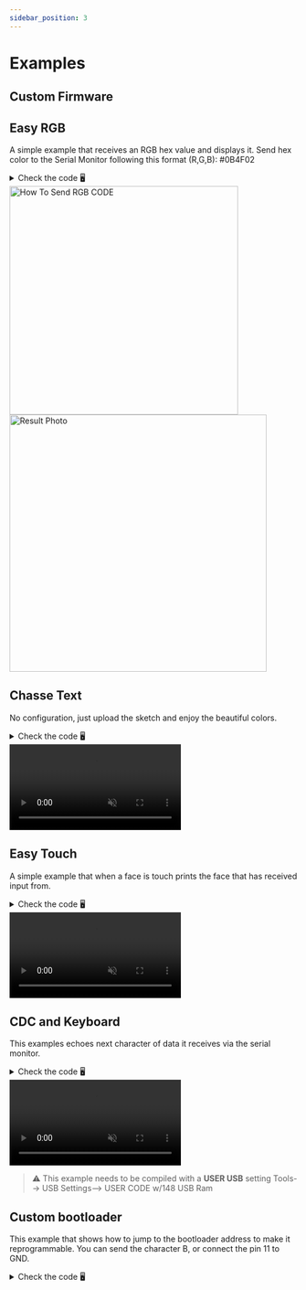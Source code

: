 ```yaml
---
sidebar_position: 3
---
```


# Examples


## Custom Firmware

## Easy RGB
A simple example that receives an RGB hex value and displays it.
Send hex color to the Serial Monitor following this format (R,G,B): #0B4F02

<details>
  <summary>Check the code 🖥</summary>


  ```cpp title="EasyRGB/EasyRGB.ino"
  /*
    Easy RGB

    A simple example that receives an RGB hex value and displays it
    Send hex color following this format (R,G,B): #0B4F02
    created 2022
    by Noteolvides for use with CH55xduino

    This example code is in the public domain.
  */

  #include <WS2812.h>
  #include <stdio.h>

  #define NUM_LEDS 6
  #define COLOR_PER_LEDS 3
  #define NUM_BYTES (NUM_LEDS * COLOR_PER_LEDS)

  __xdata uint8_t ledData[NUM_BYTES];
  __xdata char buffer[8];
  uint8_t bufferPtr = 0;

  void setAll(uint8_t r, uint8_t g, uint8_t b) {
    uint8_t i;
    for (i = 0; i < NUM_LEDS; i++) {
      set_pixel_for_GRB_LED(ledData, i, r, g, b);
    }
    neopixel_show_P3_4(ledData, NUM_BYTES);
  }

  uint8_t hex2int(char hex[3]) {
    uint8_t val = 0;
    while (*hex) {
      // get current character then increment
      char byte = *hex++;
      // transform hex character to the 4bit equivalent number, using the ascii table indexes
      if (byte >= '0' && byte <= '9')
        byte = byte - '0';
      else if (byte >= 'a' && byte <= 'f')
        byte = byte - 'a' + 10;
      else if (byte >= 'A' && byte <= 'F')
        byte = byte - 'A' + 10;
      // shift 4 to make space for new digit, and add the 4 bits of the new digit
      val = (val << 4) | (byte & 0xF);
    }
    return val;
  }

  void setup() {
    pinMode(34, OUTPUT);  // LEDS PIN
  }

  void sendColors() {
    char auxString[3];
    uint8_t r, g, b;
    auxString[0] = buffer[1];
    auxString[1] = buffer[2];
    auxString[2] = '\0';
    r = hex2int(auxString);
    auxString[0] = buffer[3];
    auxString[1] = buffer[4];
    auxString[2] = '\0';
    g = hex2int(auxString);
    auxString[0] = buffer[5];
    auxString[1] = buffer[6];
    auxString[2] = '\0';
    b = hex2int(auxString);
    setAll(r, g, b);
    USBSerial_println_s("Done! Just a remainter send hex color following this format : #0B4F02");
    USBSerial_flush();
  }

  void loop() {
    while (USBSerial_available()) {
      char serialChar = USBSerial_read();
      buffer[bufferPtr] = serialChar;
      bufferPtr++;
      if (bufferPtr == 7) {
        buffer[bufferPtr] = '\0';
        bufferPtr = 0;
        sendColors();
      }
      if ((serialChar == '\n') || (serialChar == '\r')) {
        buffer[bufferPtr] = '\0';
        bufferPtr = 0;
        break;
      }
    }
  }


  ```


</details>

<div className="container">
  <div className="row" style={{alignItems: "center"}}>
    <img
      height="400"
      style={{objectFit: 'contain'}}
      className="col col--6"
      src={require('./assets/EasyRGB.png').default}
      alt="How To Send RGB CODE"
    />
    <img
      height="450"
      style={{objectFit: 'contain'}}
      className="col col--6"
      src={require('./assets/EasyRGBPhoto.jpg').default}
      alt="Result Photo"
    />
  </div>
</div>

## Chasse Text
No configuration, just upload the sketch and enjoy the beautiful colors.
<details>
  <summary>Check the code 🖥</summary>


  ```cpp title="ChasseTest/ChasseTest.ino"
  /*
  Easy RGB

  A simple example that no  needs configuration,
  just upload the sketch and enjoy the beautiful colors.
  by Noteolvides for use with CH55xduino

  This example code is in the public domain.
  */

  #include <WS2812.h>

  #define NUM_LEDS 6
  #define COLOR_PER_LEDS 3
  #define NUM_BYTES (NUM_LEDS*COLOR_PER_LEDS)

  __xdata uint8_t ledData[NUM_BYTES];

  void setup() {
    pinMode(34, OUTPUT); //Possible to use other pins.
  }

  void loop() {

    for (uint8_t i = 0; i < NUM_LEDS; i++) {
      set_pixel_for_GRB_LED(ledData, i, 50, 0, 0); //Choose the color order depending on the LED you use.
      neopixel_show_P3_4(ledData, NUM_BYTES); //Possible to use other pins.
      delay(200);
    }
    for (uint8_t i = 0; i < NUM_LEDS; i++) {
      set_pixel_for_GRB_LED(ledData, i, 0, 50, 0);
      neopixel_show_P3_4(ledData, NUM_BYTES);
      delay(200);
    }
    for (uint8_t i = 0; i < NUM_LEDS; i++) {
      set_pixel_for_GRB_LED(ledData, i, 0, 0, 50);
      neopixel_show_P3_4(ledData, NUM_BYTES);
      delay(200);
    }

  }

  ```


</details>


<div style={{display: "flex", justifyContent: "center"}}>
  <video autoPlay muted loop src={require('./assets/ChaseTest.mp4').default}/>
</div>

## Easy Touch

A simple example that when a face is touch prints the face that has received input from.

<details>
  <summary>Check the code 🖥</summary>


  ```cpp title="EasyTouch/EasyTouch.ino"
  /*
  Easy Touch

  A simple example that when detect a touch of a face prints the face that has received input from

  created 2022
  by Noteolvides for use with CH55xduino

  This example code is in the public domain.
  */
  #include <TouchKey.h>


  enum states {
    RELEASED,
    HOLDING,
    LONG_HOLD,
  };

  typedef struct {
    uint8_t history;
    uint16_t downTime;
  } stateBtn;

  __xdata stateBtn stateButtons[5];  // Back,Right,Left,Front,Top
  const char* face[] = {"Back", "Right", "Left", "Front", "Top"};

  #define DELAY 10
  #define LOONG_PRESS 2000

  void setup() {
    TouchKey_begin((1 << 1) | (1 << 2) | (1 << 3) | (1 << 4) |
                   (1 << 5));  // Enable all 6 channels: TIN0(P1.0), TIN1(P1.1), TIN2(P1.4),
                               // TIN3(P1.5), TIN4(P1.6), TIN5(P1.7)

    // In most cases you don't need to adjust parameters. But if you do, test with
    // TouchKeyTuneParameter example
    /*
      //refer to AN3891 MPR121 Baseline System for more details
      TouchKey_SetMaxHalfDelta(5);      //increase if sensor value are more noisy
      TouchKey_SetNoiseHalfDelta(2);    //If baseline need to adjust at higher rate, increase this
      value TouchKey_SetNoiseCountLimit(10);  //If baseline need to adjust faster, increase this value
      TouchKey_SetFilterDelayLimit(5);  //make overall adjustment slopwer

      TouchKey_SetTouchThreshold(100);  //Bigger touch pad can use a bigger value
      TouchKey_SetReleaseThreshold(80); //Smaller than touch threshold
    */
   for (uint8_t i = 0; i < 5; i++)
   {
     stateButtons[i].history = RELEASED;
     stateButtons[i].downTime = 0;
   }

  }

  void loop() {
    TouchKey_Process();
    uint8_t touchResult = TouchKey_Get();
    for (uint8_t i = 0; i < 5; i++) {
      switch (stateButtons[i].history) {
        case RELEASED:  // Not presed before
          if (!(touchResult & (1 << (i + 1))))
            break;  // Not touched
          USBSerial_print_s(face[i]);
          USBSerial_println_s(" Has been touched");
          stateButtons[i].history = HOLDING;  // Touch detected
          stateButtons[i].downTime += DELAY;
          break;
        case HOLDING:                       // Touch detected before
          if (!(touchResult & (1 << i + 1))) {  // Is now relesed
            USBSerial_print_s(face[i]);
            USBSerial_println_s(" Has been released");
            stateButtons[i].downTime = 0;
            stateButtons[i].history = RELEASED;
            break;
          }
          stateButtons[i].downTime += DELAY;             // Keeep touching
          if (stateButtons[i].downTime > LOONG_PRESS) {  // A long prees is detected
            USBSerial_print_s(face[i]);
            USBSerial_println_s(" it is still being press.");
            stateButtons[i].downTime = 0;
            stateButtons[i].history = LONG_HOLD;
          }
          break;
        case LONG_HOLD:
          if (!(touchResult & (1 << (i + 1)))) {
            stateButtons[i].history = RELEASED;  // Have to wait to long press is released
            USBSerial_print_s(face[i]);
            USBSerial_println_s(" Has been released");
          }
          break;
      }
      USBSerial_flush();
    }
    delay(DELAY);
  }

  ```


</details>

<div style={{display: "flex", justifyContent: "center"}}>
  <video style={{width: "100%"}} autoPlay muted loop src={require('./assets/EasyTouch.mp4').default}/>
</div>

## CDC and Keyboard
This examples echoes next character of data it receives via the serial monitor.

<details>
  <summary>Check the code 🖥</summary>


  ```cpp title="CDC_KEYBOARD/CDC_KEYBOARD.ino"
  /*
    CDC + HID Keyboard

    A simple examples echoes next character of data it receives.

    created 2022
    by Noteolvides for use with CH55xduino

    This example code is in the public domain.
  */


  #ifndef USER_USB_RAM
  #error "This example needs to be compiled with a USER USB setting"
  #error "Tools--> USB Settings--> USER CODE w/148 USB Ram"
  #endif

  #include "src/CDC_KEYBOARD/USBCDC.h"
  #include "src/CDC_KEYBOARD/USBHIDKeyboard.h"


  void setup() {
    USBInit();
  }

  void loop() {


    while (USBSerial_available()) {
      char serialChar = USBSerial_read();
      if ((serialChar != '\n') && (serialChar != '\r') ) {
        USBSerial_print_s("Recived:");
        USBSerial_println_c(serialChar);
        USBSerial_print_s("Sending next character....");
        USBSerial_println_c(serialChar+1);
        USBSerial_flush();
        delay(500);
        Keyboard_write(serialChar+1);
      }
    }
  }

  ```


</details>


<div className="margin-bottom--lg" style={{display: "flex", justifyContent: "center"}}>
  <video style={{width: "100%"}} autoPlay muted loop src={require('./assets/CDC_KEYBOARD.mp4').default}/>
</div>


> :warning: This example needs to be compiled with a **USER USB** setting
> Tools--> USB Settings--> USER CODE w/148 USB Ram

## Custom bootloader
This example that shows how to jump to the bootloader address to make it reprogrammable.
You can send the character B, or connect the pin 11 to GND.

<details>
  <summary>Check the code 🖥</summary>


  ```cpp title="CustomBootloader/CustomBootloader.ino"
  /*
    Custom Botloader

    A simple example that shows how to jump to the bootloader address to make it reprogrammable.
    You can send the character B, or connect the pin 11 to GND.

    created 2022
    by Noteolvides for use with CH55xduino

    This example code is in the public domain.
  */

  void jump_to_bootloader() {
    USB_INT_EN = 0;   // USB interrupt disable
    USB_CTRL = 0x06;  // USB base control Reset
    delay(100);
    EA = 0;                    // Disable all interrupts
    __asm__("lcall #0x3800");  // Jump to bootloader code
    while (1);
  }

  void setup() {
    pinMode(11, INPUT_PULLUP);
  }

  void loop() {
    while (USBSerial_available()) {
      char serialChar = USBSerial_read();
      char inputUP = digitalRead(11);
      if (serialChar == 'B' || inputUP == 0) {
        jump_to_bootloader();
      }
    }
  }


  ```


</details>


